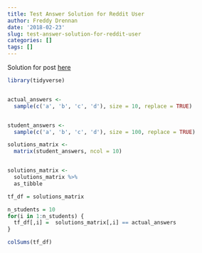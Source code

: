 ```yaml
---
title: Test Answer Solution for Reddit User
author: Freddy Drennan
date: '2018-02-23'
slug: test-answer-solution-for-reddit-user
categories: []
tags: []
---
```


Solution for post [here](https://www.reddit.com/r/rprogramming/comments/7zn2eo/if_someone_could_help_me_with_this_r_problem_i/)



```r
library(tidyverse)


actual_answers <-
  sample(c('a', 'b', 'c', 'd'), size = 10, replace = TRUE)


student_answers <-
  sample(c('a', 'b', 'c', 'd'), size = 100, replace = TRUE) 

solutions_matrix <-
  matrix(student_answers, ncol = 10)


solutions_matrix <-
  solutions_matrix %>% 
  as_tibble

tf_df = solutions_matrix

n_students = 10
for(i in 1:n_students) {
  tf_df[,i] =  solutions_matrix[,i] == actual_answers
}

colSums(tf_df)

```
